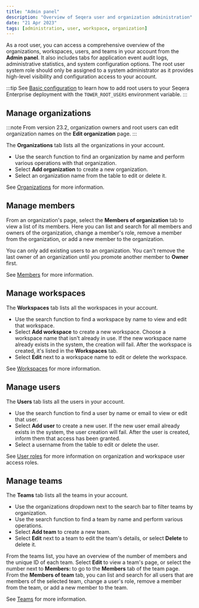 ```yaml
---
title: "Admin panel"
description: "Overview of Seqera user and organization administration"
date: "21 Apr 2023"
tags: [administration, user, workspace, organization]
---
```


As a root user, you can access a comprehensive overview of the organizations, workspaces, users, and teams in your account from the **Admin panel**. It also includes tabs for application event audit logs, administrative statistics, and system configuration options. The root user system role should only be assigned to a system administrator as it provides high-level visibility and configuration access to your account.

:::tip
See [Basic configuration](../../version-24.2/enterprise/configuration/overview.mdx#basic-configuration) to learn how to add root users to your Seqera Enterprise deployment with the `TOWER_ROOT_USERS` environment variable.
:::

## Manage organizations

:::note
From version 23.2, organization owners and root users can edit organization names on the **Edit organization** page.
:::

The **Organizations** tab lists all the organizations in your account.

- Use the search function to find an organization by name and perform various operations with that organization.
- Select **Add organization** to create a new organization.
- Select an organization name from the table to edit or delete it.

See [Organizations](../orgs-and-teams/organizations) for more information. 

## Manage members

From an organization's page, select the **Members of organization** tab to view a list of its members. Here you can list and search for all members and owners of the organization, change a member's role, remove a member from the organization, or add a new member to the organization.

You can only add existing users to an organization. You can't remove the last owner of an organization until you promote another member to **Owner** first.

See [Members](../orgs-and-teams/organizations#members) for more information. 

## Manage workspaces

The **Workspaces** tab lists all the workspaces in your account. 

- Use the search function to find a workspace by name to view and edit that workspace.
- Select **Add workspace** to create a new workspace. Choose a workspace name that isn't already in use. If the new workspace name already exists in the system, the creation will fail. After the workspace is created, it's listed in the **Workspaces** tab.
- Select **Edit** next to a workspace name to edit or delete the workspace.

See [Workspaces](../orgs-and-teams/workspace-management) for more information.

## Manage users

The **Users** tab lists all the users in your account.

- Use the search function to find a user by name or email to view or edit that user.
- Select **Add user** to create a new user. If the new user email already exists in the system, the user creation will fail. After the user is created, inform them that access has been granted.
- Select a username from the table to edit or delete the user.

See [User roles](../orgs-and-teams/roles) for more information on organization and workspace user access roles. 

## Manage teams

The **Teams** tab lists all the teams in your account.

- Use the organizations dropdown next to the search bar to filter teams by organization.
- Use the search function to find a team by name and perform various operations.
- Select **Add team** to create a new team.
- Select **Edit** next to a team to edit the team's details, or select **Delete** to delete it.

From the teams list, you have an overview of the number of members and the unique ID of each team. Select **Edit** to view a team's page, or select the number next to **Members:** to go to the **Members** tab of the team page. From the **Members of team** tab, you can list and search for all users that are members of the selected team, change a user's role, remove a member from the team, or add a new member to the team.

See [Teams](../orgs-and-teams/organizations#teams) for more information. 